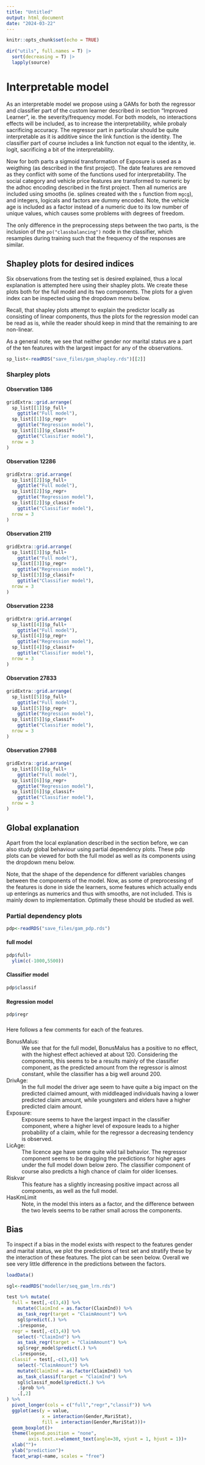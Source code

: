```yaml
---
title: "Untitled"
output: html_document
date: "2024-03-22"
---
```


```r
knitr::opts_chunk$set(echo = TRUE)
```

```r
dir("utils", full.names = T) |>
  sort(decreasing = T) |>
  lapply(source)
```


# Interpretable model

As an interpretable model we propose using a GAMs for both the regressor and classifier part of the custom learner described in section "Improved Learner", ie. the severity/frequency model. For both models, no interactions effects will be included, as to increase the interpretability, while probaly sacrificing accuracy. The regressor part in particular should be quite interpretable as it is additive since the link function is the identity. The classifier part of course includes a link function not equal to the identity, ie. logit, sacrificing a bit of the interpretability. 

Now for both parts a sigmoid transformation of Exposure is used as a weigthing (as described in the first project). The date features are removed as they conflict with some of the functions used for interpretability. The social category and vehicle price features are transformed to numeric by the adhoc encoding described in the first project. Then all numerics are included using smooths (ie. splines created with the `s` function from `mgcg`), and integers, logicals and factors are dummy encoded. Note, the vehicle age is included as a factor instead of a numeric due to its low number of unique values, which causes some problems with degrees of freedom.

The only difference in the preprocessing steps between the two parts, is the inclusion of the `po("classbalancing")` node in the classifier, which resamples during training such that the frequency of the responses are similar.

## Shapley plots for desired indices

Six observations from the testing set is desired explained, thus a local explanation is attempted here using their shapley plots. We create these plots both for the full model and its two components. The plots for a given index can be inspected using the dropdown menu below.

Recall, that shapley plots attempt to explain the predictor locally as consisting of linear components, thus the plots for the regression model can be read as is, while the reader should keep in mind that the remaining to are non-linear.

As a general note, we see that neither gender nor marital status are a part of the ten features with the largest impact for any of the observations.

```r
sp_list<-readRDS("save_files/gam_shapley.rds")[[2]]
```

### Sharpley plots{.tabset .tabset-dropdown}

#### Observation 1386

```r
gridExtra::grid.arrange(
  sp_list[[1]]$p_full+
    ggtitle("Full model"),
  sp_list[[1]]$p_regr+
    ggtitle("Regression model"),
  sp_list[[1]]$p_classif+
    ggtitle("Classifier model"),
  nrow = 3
)
```




#### Observation 12286

```r
gridExtra::grid.arrange(
  sp_list[[2]]$p_full+
    ggtitle("Full model"),
  sp_list[[2]]$p_regr+
    ggtitle("Regression model"),
  sp_list[[2]]$p_classif+
    ggtitle("Classifier model"),
  nrow = 3
)
```


#### Observation 2119

```r
gridExtra::grid.arrange(
  sp_list[[3]]$p_full+
    ggtitle("Full model"),
  sp_list[[3]]$p_regr+
    ggtitle("Regression model"),
  sp_list[[3]]$p_classif+
    ggtitle("Classifier model"),
  nrow = 3
)
```


#### Observation 2238

```r
gridExtra::grid.arrange(
  sp_list[[4]]$p_full+
    ggtitle("Full model"),
  sp_list[[4]]$p_regr+
    ggtitle("Regression model"),
  sp_list[[4]]$p_classif+
    ggtitle("Classifier model"),
  nrow = 3
)
```




#### Observation 27833

```r
gridExtra::grid.arrange(
  sp_list[[5]]$p_full+
    ggtitle("Full model"),
  sp_list[[5]]$p_regr+
    ggtitle("Regression model"),
  sp_list[[5]]$p_classif+
    ggtitle("Classifier model"),
  nrow = 3
)
```

#### Observation 27988

```r
gridExtra::grid.arrange(
  sp_list[[6]]$p_full+
    ggtitle("Full model"),
  sp_list[[6]]$p_regr+
    ggtitle("Regression model"),
  sp_list[[6]]$p_classif+
    ggtitle("Classifier model"),
  nrow = 3
)
```

###

## Global explanation 

Apart from the local explanation described in the section before, we can also study global behaviour using partial dependency plots. These pdp plots can be viewed for both the full model as well as its components using the dropdown menu below.

Note, that the shape of the dependence for different variables changes between the components of the model. Now, as some of preprocessing of the features is done in side the learners, some features which actually ends up enterings as numerics and thus with smooths, are not included. This is mainly down to implementation. Optimally these should be studied as well.

### Partial dependency plots {.tabset .tabset-dropdown}

```r
pdp<-readRDS("save_files/gam_pdp.rds")
```

#### full model

```r
pdp$full+
  ylim(c(-1000,5500))
```

#### Classifier model

```r
pdp$classif
```

#### Regression model

```r
pdp$regr
```

###

Here follows a few comments for each of the features.

<dl class="dl-horizontal">
<dt>BonusMalus:</dt>
<dd>We see that for the full model, BonusMalus has a positive to no effect, with the highest effect achieved at about 120. Considering the components, this seems to be a results mainly of the classifier component, as the predicted amount from the regressor is almost constant, while the classifier has a big well around 200. </dd>
<dt>DrivAge:</dt> 
<dd> In the full model the driver age seem to have quite a big impact on the predicted claimed amount, with middleaged individuals having a lower predicted claim amount, while youngsters and elders have a higher predicted claim amount. </dd>
<dt>Exposure:</dt>
<dd>Exposure seems to have the largest impact in the classifier component, where a higher level of exposure leads to a higher probability of a claim, while for the regressor a decreasing tendency is observed.</dd>
<dt>LicAge:</dt>
<dd> The licence age have some quite wild tail behavior. The regressor component seems to be dragging the predictions for higher ages under the full model down below zero. The classifier component of course also predicts a high chance of claim for older licenses.</dd>
<dt>Riskvar</dt>
<dd> This feature has a slightly increasing positive impact across all components, as well as the full model.</dd>
<dt>HasKmLimit</dt>
<dd> Note, in the model this inters as a factor, and the difference between the two levels seems to be rather small across the components. </dd>
</dl>

## Bias

To inspect if a bias in the model exists with respect to the features gender and marital status, we plot the predictions of test set and stratify these by the interaction of these features. The plot can be seen below. Overall we see very little difference in the predictions between the factors. 

```r
loadData()

sgl<-readRDS("modeller/seq_gam_lrn.rds")

test %>% mutate(
  full = test[,-c(3,4)] %>%
    mutate(ClaimInd = as.factor(ClaimInd)) %>%
    as_task_regr(target = "ClaimAmount") %>%
    sgl$predict(.) %>%
    .$response,
  regr = test[,-c(3,4)] %>% 
    select(-"ClaimInd") %>%
    as_task_regr(target = "ClaimAmount") %>%
    sgl$regr_model$predict(.) %>%
    .$response,
  classif = test[,-c(3,4)] %>% 
    select(-"ClaimAmount") %>% 
    mutate(ClaimInd = as.factor(ClaimInd)) %>%
    as_task_classif(target = "ClaimInd") %>%
    sgl$classif_model$predict(.) %>%
    .$prob %>%
    .[,2]
) %>%
  pivot_longer(cols = c("full","regr","classif")) %>%
  ggplot(aes(y = value, 
             x = interaction(Gender,MariStat),
             fill = interaction(Gender,MariStat)))+
  geom_boxplot()+
  theme(legend.position = "none",
        axis.text.x=element_text(angle=30, vjust = 1, hjust = 1))+
  xlab("")+
  ylab("prediction")+
  facet_wrap(~name, scales = "free")
```

